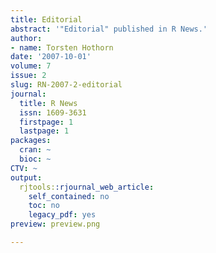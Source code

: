 ```yaml
---
title: Editorial
abstract: '"Editorial" published in R News.'
author:
- name: Torsten Hothorn
date: '2007-10-01'
volume: 7
issue: 2
slug: RN-2007-2-editorial
journal:
  title: R News
  issn: 1609-3631
  firstpage: 1
  lastpage: 1
packages:
  cran: ~
  bioc: ~
CTV: ~
output:
  rjtools::rjournal_web_article:
    self_contained: no
    toc: no
    legacy_pdf: yes
preview: preview.png

---
```

